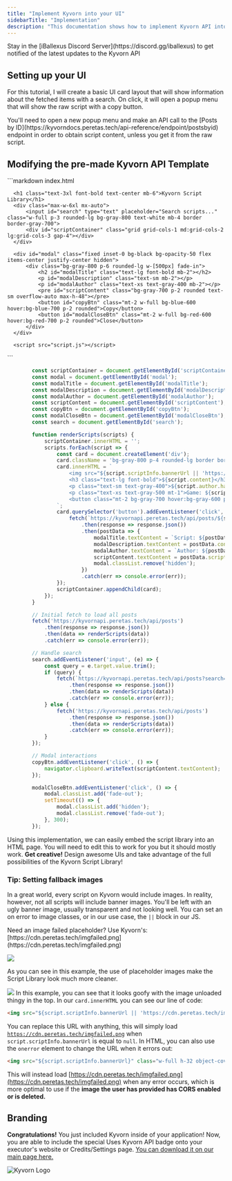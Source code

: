 ```yaml
---
title: "Implement Kyvorn into your UI"
sidebarTitle: "Implementation"
description: "This documentation shows how to implement Kyvorn API into your UI/app"
---
```


<Tip>
  Stay in the [iBallexus Discord Server](https://discord.gg/iballexus) to get notified of the latest updates to the Kyvorn API
</Tip>

## Setting up your UI

For this tutorial, I will create a basic UI card layout that will show information about the fetched items with a search. On click, it will open a popup menu that will show the raw script with a copy button.

<Info>
  You'll need to open a new popup menu and make an API call to the [Posts by ID](https://kyvorndocs.peretas.tech/api-reference/endpoint/postsbyid) endpoint in order to obtain script content, unless you get it from the raw script.
</Info>

## Modifying the pre-made Kyvorn API Template

<CodeGroup>
  ```markdown index.html
  <!DOCTYPE html>
  <html lang="en">
  <head>
      <meta charset="UTF-8">
      <meta name="viewport" content="width=device-width, initial-scale=1.0">
      <title>Kyvorn Script Library</title>
      <script src="https://cdn.tailwindcss.com"></script>
      <style>
          .fade-in { animation: fadeIn 0.3s ease-in-out; }
          .fade-out { animation: fadeOut 0.3s ease-in-out forwards; }
          @keyframes fadeIn { from { opacity: 0; } to { opacity: 1; } }
          @keyframes fadeOut { from { opacity: 1; } to { opacity: 0; } }
      </style>
  </head>
  <body class="bg-gray-900 text-white p-6">

      <h1 class="text-3xl font-bold text-center mb-6">Kyvorn Script Library</h1>
      <div class="max-w-6xl mx-auto">
          <input id="search" type="text" placeholder="Search scripts..." class="w-full p-3 rounded-lg bg-gray-800 text-white mb-4 border border-gray-700">
          <div id="scriptContainer" class="grid grid-cols-1 md:grid-cols-2 lg:grid-cols-3 gap-4"></div>
      </div>

      <div id="modal" class="fixed inset-0 bg-black bg-opacity-50 flex items-center justify-center hidden">
          <div class="bg-gray-800 p-6 rounded-lg w-[500px] fade-in">
              <h2 id="modalTitle" class="text-lg font-bold mb-2"></h2>
              <p id="modalDescription" class="text-sm mb-2"></p>
              <p id="modalAuthor" class="text-xs text-gray-400 mb-2"></p>
              <pre id="scriptContent" class="bg-gray-700 p-2 rounded text-sm overflow-auto max-h-48"></pre>
              <button id="copyBtn" class="mt-2 w-full bg-blue-600 hover:bg-blue-700 p-2 rounded">Copy</button>
              <button id="modalCloseBtn" class="mt-2 w-full bg-red-600 hover:bg-red-700 p-2 rounded">Close</button>
          </div>
      </div>

      <script src="script.js"></script>

  </body>
  </html>
  ```

  ```javascript script.js
          const scriptContainer = document.getElementById('scriptContainer');
          const modal = document.getElementById('modal');
          const modalTitle = document.getElementById('modalTitle');
          const modalDescription = document.getElementById('modalDescription');
          const modalAuthor = document.getElementById('modalAuthor');
          const scriptContent = document.getElementById('scriptContent');
          const copyBtn = document.getElementById('copyBtn');
          const modalCloseBtn = document.getElementById('modalCloseBtn');
          const search = document.getElementById('search');

          function renderScripts(scripts) {
              scriptContainer.innerHTML = '';
              scripts.forEach(script => {
                  const card = document.createElement('div');
                  card.className = 'bg-gray-800 p-4 rounded-lg border border-gray-700 cursor-pointer';
                  card.innerHTML = `
                      <img src="${script.scriptInfo.bannerUrl || 'https://cdn.peretas.tech/imgfailed.png'}" class="w-full h-32 object-cover rounded-lg mb-2">
                      <h3 class="text-lg font-bold">${script.content}</h3>
                      <p class="text-sm text-gray-400">${script.author.handle} • ${script.stats.likes} likes</p>
                      <p class="text-xs text-gray-500 mt-1">Game: ${script.scriptInfo.game} | Detection: ${script.scriptInfo.detection} | Type: ${script.scriptInfo.type} | ${script.scriptInfo.pricing}</p>
                      <button class="mt-2 bg-gray-700 hover:bg-gray-600 p-1 rounded w-full">View Script</button>
                  `;
                  card.querySelector('button').addEventListener('click', () => {
                      fetch(`https://kyvornapi.peretas.tech/api/posts/${script.id}`)
                          .then(response => response.json())
                          .then(postData => {
                              modalTitle.textContent = `Script: ${postData.scriptInfo.type}`;
                              modalDescription.textContent = postData.content;
                              modalAuthor.textContent = `Author: ${postData.author.handle} | Uploaded: ${new Date(postData.timestamp).toLocaleDateString()}`;
                              scriptContent.textContent = postData.scriptContent;
                              modal.classList.remove('hidden');
                          })
                          .catch(err => console.error(err));
                  });
                  scriptContainer.appendChild(card);
              });
          }

          // Initial fetch to load all posts
          fetch('https://kyvornapi.peretas.tech/api/posts')
              .then(response => response.json())
              .then(data => renderScripts(data))
              .catch(err => console.error(err));

          // Handle search
          search.addEventListener('input', (e) => {
              const query = e.target.value.trim();
              if (query) {
                  fetch(`https://kyvornapi.peretas.tech/api/posts?search=${encodeURIComponent(query)}`)
                      .then(response => response.json())
                      .then(data => renderScripts(data))
                      .catch(err => console.error(err));
              } else {
                  fetch('https://kyvornapi.peretas.tech/api/posts')
                      .then(response => response.json())
                      .then(data => renderScripts(data))
                      .catch(err => console.error(err));
              }
          });

          // Modal interactions
          copyBtn.addEventListener('click', () => {
              navigator.clipboard.writeText(scriptContent.textContent);
          });

          modalCloseBtn.addEventListener('click', () => {
              modal.classList.add('fade-out');
              setTimeout(() => {
                  modal.classList.add('hidden');
                  modal.classList.remove('fade-out');
              }, 300);
          });
  ```
</CodeGroup>

Using this implementation, we can easily embed the script library into an HTML page. You will need to edit this to work for you but it should mostly work. **Get creative!** Design awesome UIs and take advantage of the full possibilities of the Kyvorn Script Library!

### Tip: Setting fallback images

In a great world, every script on Kyvorn would include images. In reality, however, not all scripts will include banner images. You'll be left with an ugly banner image, usually transparent and not looking well. You can set an on error to image classes, or in our use case, the `||` block in our JS.

<Tip>
  Need an image failed placeholder? Use Kyvorn's: [https://cdn.peretas.tech/imgfailed.png](https://cdn.peretas.tech/imgfailed.png)
</Tip>

![](/image.png)

As you can see in this example, the use of placeholder images make the Script Library look much more cleaner.

![](https://cdn.discordapp.com/attachments/1317960985520246936/1338705060884119562/image.png?ex=67ac0dbe\&is=67aabc3e\&hm=03ea967a18f66538008cf2f7f694eb98d0c14b6f3cf16dbd670faa95457c895a&=)
In this example, you can see that it looks goofy with the image unloaded thingy in the top. In our `card.innerHTML` you can see our line of code:

```markdown
<img src="${script.scriptInfo.bannerUrl || 'https://cdn.peretas.tech/imgfailed.png'}" class="w-full h-32 object-cover rounded-lg mb-2">
```

You can replace this URL with anything, this will simply load [`https://cdn.peretas.tech/imgfailed.png`](https://cdn.peretas.tech/imgfailed.png) when `script.scriptInfo.bannerUrl` is equal to `null`. In HTML, you can also use the `onerror` element to change the URL when it errors out:

```markdown
<img src="${script.scriptInfo.bannerUrl}" class="w-full h-32 object-cover rounded-lg mb-2" onerror="this.src='https://cdn.peretas.tech/imgfailed.png'">
```

This will instead load [https://cdn.peretas.tech/imgfailed.png](https://cdn.peretas.tech/imgfailed.png) when any error occurs, which is more optimal to use if the **image the user has provided has CORS enabled or is deleted.**

## Branding

**Congratulations!** You just included Kyvorn inside of your application! Now, you are able to include the special Uses Kyvorn API badge onto your executor's website or Credits/Settings page. [You can download it on our main page here.](https://kyvorn.peretas.tech/#branding)

![Kyvorn Logo](/useskyvornapi.png)